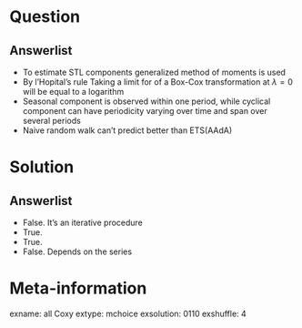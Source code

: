 Question
========

Answerlist
----------

*  To estimate STL components generalized method of moments is used
*  By l'Hopital's rule Taking a limit for of a Box-Cox transformation at $\lambda=0$ will be equal to a logarithm 
*  Seasonal component is observed within one period, while cyclical component can have periodicity varying over time and span over several periods
*  Naive random walk can't predict better than ETS(AAdA)


Solution
========

Answerlist
----------

*  False. It's an iterative procedure
*  True. 
*  True. 
*  False. Depends on the series 


Meta-information
================
exname: all Coxy
extype: mchoice
exsolution: 0110
exshuffle: 4

